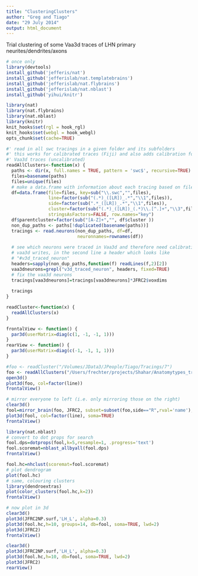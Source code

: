 ```yaml
---
title: "ClusteringClusters"
author: "Greg and Tiago"
date: "29 July 2014"
output: html_document
---
```


Trial clustering of some Vaa3d traces of LHN primary neurites/dendrites/axons

```r
# once only
library(devtools)
install_github('jefferis/nat')
install_github('jefferislab/nat.templatebrains')
install_github('jefferislab/nat.flybrains')
install_github('jefferislab/nat.nblast')
install_github('yihui/knitr')
```

```r
library(nat)
library(nat.flybrains)
library(nat.nblast)
library(knitr)
knit_hooks$set(rgl = hook_rgl)
knit_hooks$set(webgl = hook_webgl)
opts_chunk$set(cache=TRUE)
```

```r
#' read in all swc tracings in a given folder and its subfolders
#' this works for calibrated traces (Fiji) and also adds calibration for
#' Vaa3d traces (uncalibrated)
readAllClusters<-function(x) {
  paths <- dir(x, full.names = TRUE, pattern = 'swc$', recursive=TRUE)
  files=basename(paths)
  files=unique(files)
  # make a data.frame with information about each tracing based on file names
  df=data.frame(file=files, key=sub("\\.swc","",files), 
                line=factor(sub("(.*)_([LR])_.*","\\1",files)),
                side=factor(sub(".*_([LR])_.*","\\1",files)),
                cluster=factor(sub("(.*)_([LR])_(.*)\\.[^.]+","\\3",files)),
                stringsAsFactors=FALSE, row.names="key")
  df$parentcluster=factor(sub("[A-Z]+","", df$cluster ))
  non_dup_paths <- paths[!duplicated(basename(paths))]
  tracings <- read.neurons(non_dup_paths, df=df,
                           neuronnames=rownames(df))
  
  # see which neurons were traced in Vaa3d and therefore need calibrating
  # vaa3d writes, in the second line a header which looks like
  # "#v3d_traced_neuron"
  headers=sapply(non_dup_paths,function(f) readLines(f,2)[2])
  vaa3dneurons=grepl("v3d_traced_neuron", headers, fixed=TRUE)
  # fix the vaa3d neurons
  tracings[vaa3dneurons]=tracings[vaa3dneurons]*JFRC2$voxdims
  
  tracings
}

readCluster<-function(x) {
  readAllClusters(x)
}

frontalView <- function() {
  par3d(userMatrix=diag(c(1, -1, -1, 1)))
}
rearView <- function() {
  par3d(userMatrix=diag(c(-1, -1, 1, 1)))
}

```

```r
#foo <- readCluster("/Volumes/JData3/JPeople/Tiago/Tracings/7")
foo <- readAllClusters("/Users/frechter/projects/Shahar/Anatomytypes_tracing/")
open3d()
plot3d(foo, col=factor(line))
frontalView()
```

```r
# mirror everyone to left (i.e. only mirroring those on the right)
clear3d()
fool=mirror_brain(foo, JFRC2, subset=subset(foo,side=="R",rval='name'), .progress='text')
plot3d(fool, col=factor(line), soma=TRUE)
frontalView()
```

```r
library(nat.nblast)
# convert to dot props for search
fool.dps=dotprops(fool,k=5,resample=1, .progress='text')
fool.scoremat=nblast_allbyall(fool.dps)
frontalView()
```

```r
fool.hc=nhclust(scoremat=fool.scoremat)
# plot dendrogram
plot(fool.hc)
# same, colouring clusters
library(dendroextras)
plot(color_clusters(fool.hc,k=2))
frontalView()
```

```r
# now plot in 3d
clear3d()
plot3d(JFRC2NP.surf,'LH_L', alpha=0.3)
plot3d(fool.hc,h=10, groups=14, db=fool, soma=TRUE, lwd=2)
plot3d(JFRC2)
frontalView()
```

```r
clear3d()
plot3d(JFRC2NP.surf,'LH_L', alpha=0.3)
plot3d(fool.hc,h=10, db=fool, soma=TRUE, lwd=2)
plot3d(JFRC2)
rearView()
```

